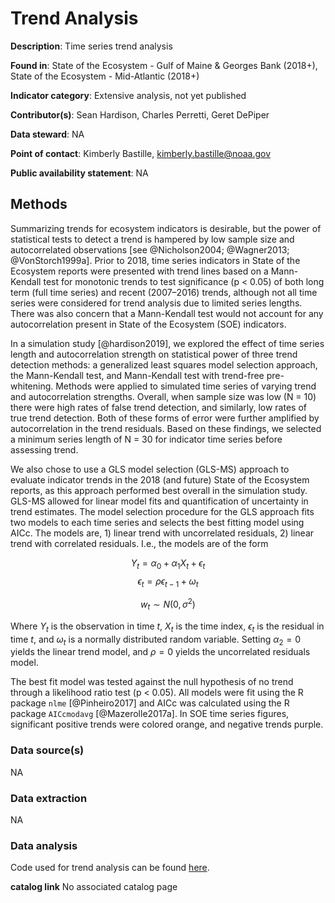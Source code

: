 # Trend Analysis


**Description**: Time series trend analysis

**Found in**: State of the Ecosystem - Gulf of Maine & Georges Bank (2018+), State of the Ecosystem - Mid-Atlantic (2018+)

**Indicator category**: Extensive analysis, not yet published

**Contributor(s)**: Sean Hardison, Charles Perretti, Geret DePiper

**Data steward**: NA

**Point of contact**: Kimberly Bastille, <kimberly.bastille@noaa.gov>

**Public availability statement**: NA


## Methods
Summarizing trends for ecosystem indicators is desirable, but the power of statistical tests to detect a trend is hampered by low sample size and autocorrelated observations [see @Nicholson2004; @Wagner2013; @VonStorch1999a].  Prior to 2018, time series indicators in State of the Ecosystem reports were presented with trend lines based on a Mann-Kendall test for monotonic trends to test significance (p < 0.05) of both long term (full time series) and recent (2007–2016) trends, although not all time series were considered for trend analysis due to limited series lengths. There was also concern that a Mann-Kendall test would not account for any autocorrelation present in State of the Ecosystem (SOE) indicators.

In a simulation study [@hardison2019], we explored the effect of time series length and autocorrelation strength on statistical power of three trend detection methods: a generalized least squares model selection approach, the Mann-Kendall test, and Mann-Kendall test with trend-free pre-whitening. Methods were applied to simulated time series of varying trend and autocorrelation strengths. Overall, when sample size was low (N = 10) there were high rates of false trend detection, and similarly, low rates of true trend detection. Both of these forms of error were further amplified by autocorrelation in the trend residuals. Based on these findings, we selected a minimum series length of N = 30 for indicator time series before assessing trend.

We also chose to use a GLS model selection (GLS-MS) approach to evaluate indicator trends in the 2018 (and future) State of the Ecosystem reports, as this approach performed best overall in the simulation study. GLS-MS allowed for linear model fits and quantification of uncertainty in trend estimates. The model selection procedure for the GLS approach fits two models to each time series and selects the best fitting model using AICc. The models are, 1) linear trend with uncorrelated residuals, 2) linear trend with correlated residuals. I.e., the models are of the form

$$ Y_t = \alpha_0 + \alpha_1X_t +  \epsilon_t$$
$$\epsilon_t = \rho\epsilon_{t-1} + \omega_t$$

$$w_t \sim N(0, \sigma^2)$$

Where $Y_t$ is the observation in time $t$, $X_t$ is the time index, $\epsilon_t$ is the residual in time $t$, and $\omega_t$ is a normally distributed random variable. Setting $\alpha_2 = 0$ yields the linear trend model, and $\rho = 0$ yields the uncorrelated residuals model.

The best fit model was tested against the null hypothesis of no trend through a likelihood ratio test (p < 0.05). All models were fit using the R package `nlme` [@Pinheiro2017] and AICc was calculated using the R package `AICcmodavg` [@Mazerolle2017a]. In SOE time series figures, significant positive trends were colored orange, and negative trends purple. 

### Data source(s)
NA

### Data extraction
NA

### Data analysis

Code used for trend analysis can be found [here](https://github.com/NOAA-EDAB/tech-doc/blob/master/R/stored_scripts/trend_analysis.R).

**catalog link**
No associated catalog page